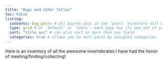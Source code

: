 ```yaml
---
title: "Bugs and other fellas"
toc: False
listing: 
  contents: bug_posts # all Quarto docs in the `posts` directory will be included on your listing page
  type: grid # or `default` or `table`; each type has its own set of yaml options to include
  sort: "title asc" # can also sort on more than one field
  categories: true # allows you to sort posts by assigned categories 
---
```


Here is an inventory of all the awesome invertebrates I have had the honor of meeting/finding/collecting!